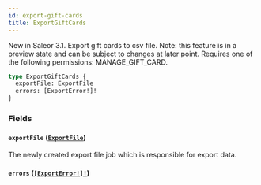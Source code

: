 ```yaml
---
id: export-gift-cards
title: ExportGiftCards
---
```


New in Saleor 3.1. Export gift cards to csv file. Note: this feature is in a preview state and can be subject to changes at later point. Requires one of the following permissions: MANAGE_GIFT_CARD.

```graphql
type ExportGiftCards {
  exportFile: ExportFile
  errors: [ExportError!]!
}
```

### Fields

#### `exportFile` ([`ExportFile`](../../../developer/api-reference/objects/export-file))

The newly created export file job which is responsible for export data.

#### `errors` ([`[ExportError!]!`](../../../developer/api-reference/objects/export-error))
